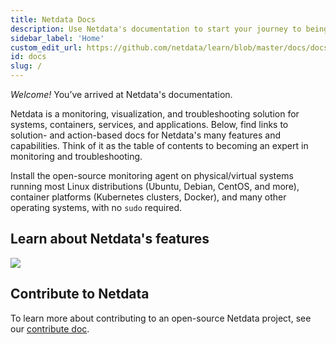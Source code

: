 ```yaml
---
title: Netdata Docs
description: Use Netdata's documentation to start your journey to being a monitoring expert. Learn about essential features, solve problems quickly, and start troubleshooting.
sidebar_label: 'Home'
custom_edit_url: https://github.com/netdata/learn/blob/master/docs/docs.mdx
id: docs
slug: /
---
```



_Welcome!_ You’ve arrived at Netdata's documentation.

Netdata is a monitoring, visualization, and troubleshooting solution for systems, containers, services, and
applications. Below, find links to solution- and action-based docs for Netdata's many features and capabilities. Think
of it as the table of contents to becoming an expert in monitoring and troubleshooting.

<Grid columns="1" className="mb-16">
  <Box 
    to="/docs/get-started" 
    title="Get started"
    cta="Install now"
    image={true}>
    Install the open-source monitoring agent on physical/virtual systems running most Linux distributions (Ubuntu, Debian, CentOS, and more), container platforms (Kubernetes clusters, Docker), and many other operating systems, with no <code>sudo</code> required.
  </Box>
</Grid>

## Learn about Netdata's features

<Grid columns="2">
  <Box
    title="Overview">
    <BoxList>
      <BoxListItem to="/docs/overview/what-is-netdata" title="What is Netdata?" />
      <BoxListItem to="/docs/overview/why-netdata" title="Why use Netdata?" />
      <BoxListItem to="https://netdata.cloud/pricing/" title="Pricing" />
      <BoxListItem to="/docs/overview/netdata-monitoring-stack" title="How to use Netdata with your existing stack" />
      <BoxListItem separator />
      <BoxListItem to="https://netdata.cloud/data-privacy/" title="Data Privacy" />
      <BoxListItem to="/docs/agent/netdata-security" title="Security design" />
      <BoxListItem to="/docs/agent/anonymous-statistics" title="Anonymous statistics" />
    </BoxList>
  </Box>
  <Box
    title="Installation">
    <BoxList>
      <BoxListItem to="/docs/agent/packaging/installer/methods/kickstart" title="Linux with one-line installer" />
      <BoxListItem to="/docs/agent/packaging/docker" title="Run with Docker" />
      <BoxListItem to="/docs/agent/packaging/installer/methods/kubernetes" title="Deploy on Kubernetes" />
      <BoxListItem separator />
      <BoxListItem to="/docs/agent/packaging/installer/update" title="Update" />
      <BoxListItem to="/docs/agent/packaging/installer/reinstall" title="Reinstall" />
      <BoxListItem to="/docs/agent/packaging/installer/uninstall" title="Uninstall" />
    </BoxList>
  </Box>
  <Box
    title="Configuration">
    <BoxList>
      <BoxListItem to="/docs/configure/nodes" title="Configure the Netdata Agent" />
      <BoxListItem to="/docs/configure/common-changes" title="Common configuration changes" />
      <BoxListItem to="/docs/configure/start-stop-restart" title="Start, stop, or restart the Netdata Agent" />
      <BoxListItem separator />
      <BoxListItem to="/docs/configure/secure-nodes" title="Secure your nodes" />
      <BoxListItem to="/docs/agent/running-behind-nginx" title="Reverse proxy with Nginx" />
      <BoxListItem to="/docs/agent/running-behind-apache" title="Reverse proxy with Apache" />
    </BoxList>
  </Box>
  <Box
    title="Dashboard">
    <BoxList>
      <BoxListItem to="/docs/dashboard/how-dashboard-works" title="How the dashboard works" />
      <BoxListItem to="/docs/dashboard/interact-charts" title="Interact with charts" />
      <BoxListItem to="/docs/dashboard/dimensions-contexts-families" title="Chart dimensions, contexts, and families" />
      <BoxListItem to="/docs/dashboard/visualization-date-and-time-controls" title="Visualization date and time controls" />
      <BoxListItem to="/docs/dashboard/import-export-print-snapshot" title="Import, export, and print a snapshot" />
      <BoxListItem separator />
      <BoxListItem to="/docs/dashboard/customize" title="Customize the standard dashboard" />
      <BoxListItem to="/docs/agent/web/gui/custom" title="Custom dashboards" />
    </BoxList>
  </Box>
  <Box
    title="Data collection">
    <BoxList>
      <BoxListItem to="/docs/collect/how-collectors-work" title="How Netdata's metrics collectors work" />
      <BoxListItem to="/docs/collect/enable-configure" title="Enable or configure a collector" />
      <BoxListItem separator />
      <BoxListItem to="/docs/collect/system-metrics" title="System metrics" />
      <BoxListItem to="/docs/collect/container-metrics" title="Container metrics" />
      <BoxListItem to="/docs/collect/application-metrics" title="Application metrics" />
      <BoxListItem separator />
      <BoxListItem to="/docs/agent/collectors/collectors" title="Supported collectors list" />
    </BoxList>
  </Box>
  <Box
    title="Alerts and notifications">
    <BoxList>
      <BoxListItem to="/docs/monitor/view-active-alarms" title="View active health alarms" />
      <BoxListItem to="/docs/monitor/configure-alarms" title="Configure health alarms" />
      <BoxListItem separator />
      <BoxListItem to="/docs/monitor/enable-notifications" title="Enable alert notifications" />
    </BoxList>
  </Box>
  <Box
    title="Metrics storage and management">
    <BoxList>
      <BoxListItem to="/docs/store/distributed-data-architecture" title="Distributed data architecture" />
      <BoxListItem to="/docs/store/change-metrics-storage" title="Change how long Netdata stores metrics" />
      <BoxListItem separator />
      <BoxListItem to="/docs/metrics-storage-management/how-streaming-works" title="How metrics streaming works" />
      <BoxListItem to="/docs/metrics-storage-management/enable-streaming" title="Enable streaming between nodes" />
      <BoxListItem separator />
      <BoxListItem to="/docs/export/external-databases" title="Export metrics to external time-series databases" />
      <BoxListItem to="/docs/export/enable-connector" title="Enable an exporting connector" />
    </BoxList>
  </Box>
  <Box
    to="/docs/cheatsheet">
    <img src="/img/cheatsheet/netdata-cheatsheet.png" />
  </Box>
</Grid>

## Contribute to Netdata

To learn more about contributing to an open-source Netdata project, see our [contribute doc](/contribute).
